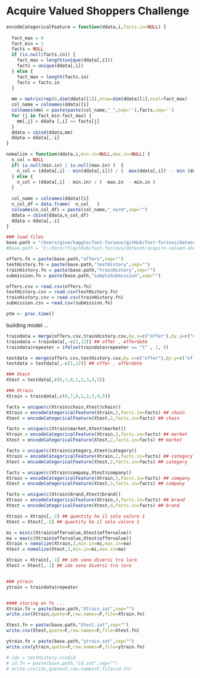 Acquire Valued Shoppers Challenge 
========================================================

```r
encodeCategoricalFeature = function(ddata,i,facts.in=NULL) {
  
  fact_max = 0
  fact_min = 1 
  facts = NULL
  if (is.null(facts.in)) {
    fact_max = length(unique(ddata[,i]))
    facts = unique(ddata[,i])
  } else {
    fact_max = length(facts.in)
    facts = facts.in
  }
  
  mm = matrix(rep(0,dim(ddata)[1]),nrow=dim(ddata)[1],ncol=fact_max)
  col_name = colnames(ddata)[i]
  colnames(mm) = paste(paste(col_name,"_",sep=''),facts,sep='')
  for (j in fact_min:fact_max) {
    mm[,j] = ddata [,i] == facts[j]
  }  
  ddata = cbind(ddata,mm)
  ddata = ddata[,-i]
}

nomalize = function(ddata,i,min.in=NULL,max.in=NULL) {
  n_col = NULL
  if( is.null(min.in) | is.null(max.in) )  { 
    n_col = (ddata[,i] - min(ddata[,i])) / (  max(ddata[,i])  - min (ddata[,i]) )
  } else {
    n_col = (ddata[,i] - min.in) / (  max.in  - min.in )
  }
  
  col_name = colnames(ddata)[i]
  n_col_df = data.frame(  n_col   )
  colnames(n_col_df) = paste(col_name,"_norm",sep="")
  ddata = cbind(ddata,n_col_df)
  ddata = ddata[,-i]
}
```

```r
### load files 
base.path = "/Users/gino/kaggle/fast-furious/gitHub/fast-furious/dataset/acquire-valued-shoppers-challenge/"
#base.path = "C:/docs/ff/gitHub/fast-furious/dataset/acquire-valued-shoppers-challenge/"

offers.fn = paste(base.path,"offers",sep="")
testHistory.fn = paste(base.path,"testHistory",sep="")
trainHistory.fn = paste(base.path,"trainHistory",sep="")
submission.fn = paste(base.path,"sampleSubmission",sep="")

offers.csv = read.csv(offers.fn)
testHistory.csv = read.csv(testHistory.fn)
trainHistory.csv = read.csv(trainHistory.fn)
submission.csv = read.csv(submission.fn)

ptm <- proc.time()
```

building model ... 

```r

traindata = merge(offers.csv,trainHistory.csv,by.x=c("offer"),by.y=c("offer"),all.x=F,all.y=F)
traindata = traindata[,-c(1,12)] ## offer , offerdate
traindata$repeater = ifelse(traindata$repeater == "t" , 1, 0) 

testdata = merge(offers.csv,testHistory.csv,by.x=c("offer"),by.y=c("offer"),all.x=F,all.y=F)
testdata = testdata[,-c(1,12)] ## offer , offerdate

### Xtest 
Xtest = testdata[,c(6,7,8,1,2,3,4,5)]

### Xtrain 
Xtrain = traindata[,c(6,7,8,1,2,3,4,5)]

facts = unique(c(Xtrain$chain,Xtest$chain))
Xtrain = encodeCategoricalFeature(Xtrain,2,facts.in=facts) ## chain 
Xtest = encodeCategoricalFeature(Xtest,2,facts.in=facts) ## chain 

facts = unique(c(Xtrain$market,Xtest$market))
Xtrain = encodeCategoricalFeature(Xtrain,2,facts.in=facts) ## market
Xtest = encodeCategoricalFeature(Xtest,2,facts.in=facts) ## market

facts = unique(c(Xtrain$category,Xtest$category))
Xtrain = encodeCategoricalFeature(Xtrain,2,facts.in=facts) ## category
Xtest = encodeCategoricalFeature(Xtest,2,facts.in=facts) ## category

facts = unique(c(Xtrain$company,Xtest$company))
Xtrain = encodeCategoricalFeature(Xtrain,3,facts.in=facts) ## company
Xtest = encodeCategoricalFeature(Xtest,3,facts.in=facts) ## company

facts = unique(c(Xtrain$brand,Xtest$brand))
Xtrain = encodeCategoricalFeature(Xtrain,4,facts.in=facts) ## brand
Xtest = encodeCategoricalFeature(Xtest,4,facts.in=facts) ## brand

Xtrain = Xtrain[,-2] ## quantity ha il solo valore 1
Xtest = Xtest[,-2] ## quantity ha il solo valore 1

mi = min(c(Xtrain$offervalue,Xtest$offervalue))
ma = max(c(Xtrain$offervalue,Xtest$offervalue))
Xtrain = nomalize(Xtrain,2,min.in=mi,max.in=ma)
Xtest = nomalize(Xtest,2,min.in=mi,max.in=ma)

Xtrain = Xtrain[,-1] ## ids sono diversi tra loro 
Xtest = Xtest[,-1] ## ids sono diversi tra loro 


### ytrain 
ytrain = traindata$repeater


#### storing on fs ...
Xtrain.fn = paste(base.path,"Xtrain.zat",sep="")
write.csv(Xtrain,quote=F,row.names=F,file=Xtrain.fn)

Xtest.fn = paste(base.path,"Xtest.zat",sep="")
write.csv(Xtest,quote=F,row.names=F,file=Xtest.fn)

ytrain.fn = paste(base.path,"ytrain.zat",sep="")
write.csv(ytrain,quote=F,row.names=F,file=ytrain.fn)

# ids = testHistory.csv$id
# id.fn = paste(base.path,"id.zat",sep="")
# write.csv(ids,quote=F,row.names=F,file=id.fn)
```